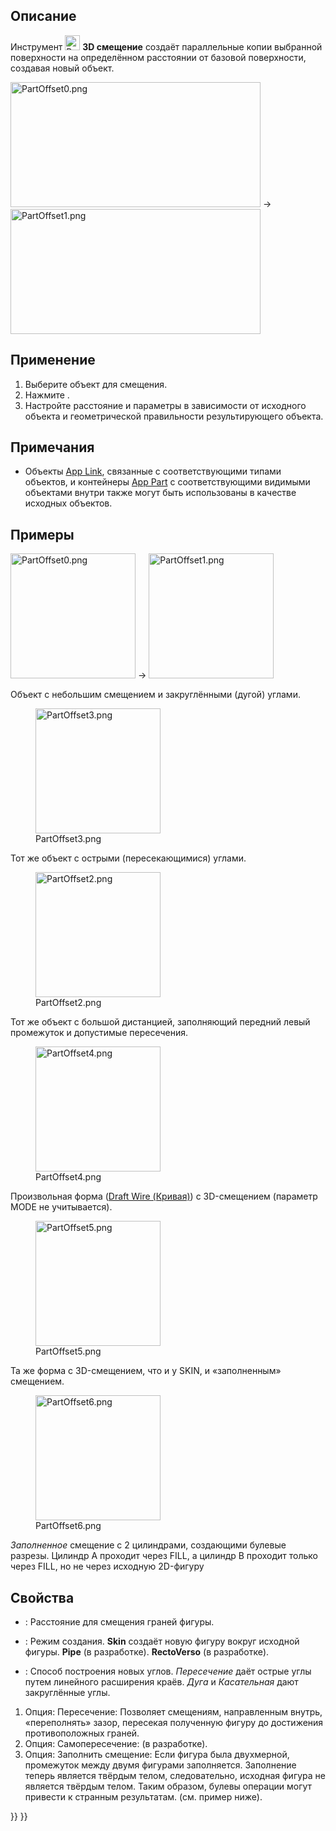 <languages/>

{{Docnav/ru
|[[Part_CrossSections/ru|Поперечные сечения]]
|[[Part_Offset2D/ru|2D cмещение]]
|[[Part_Workbench/ru|Деталь]]
|IconL=Part_CrossSections.svg
|IconR=Part_Offset2D.svg
|IconC=Workbench_Part.svg
}}

{{GuiCommand/ru
|Name=Part_Offset
|Name/ru=Смещение 3D
|MenuLocation=Деталь → Смещение 3D
|Workbenches=[[Part_Workbench/ru|Деталь]]
|SeeAlso=[[Part_Thickness/ru|Толщина]], [[Part_Offset2D/ru|2D смещение]]
}}

<span id="Description"></span>
==Описание==

Инструмент [[Image:Part_Offset.svg|24px]] '''3D смещение''' создаёт параллельные копии выбранной поверхности на определённом расстоянии от базовой поверхности, создавая новый объект.

[[Image:PartOffset0.png|400x200px]]  →  [[Image:PartOffset1.png|400x200px]]

<span id="Usage"></span>
== Применение ==

# Выберите объект для смещения.
# Нажмите {{Button|[[Image:Part_Offset.svg|16px]] [[Part_Offset/ru|Смещение 3D]]}}.
# Настройте расстояние и параметры в зависимости от исходного объекта и геометрической правильности результирующего объекта.

<span id="Notes"></span>
== Примечания ==

<div class="mw-translate-fuzzy">
* Объекты [[App_Link/ru|App Link]], связанные с соответствующими типами объектов, и контейнеры [[App_Part/ru|App Part]] с соответствующими видимыми объектами внутри также могут быть использованы в качестве исходных объектов. {{Version/ru|0.20}}
</div>

<span id="Examples"></span>
== Примеры ==

[[Image:PartOffset0.png|x200px]]  →  [[Image:PartOffset1.png|x200px]]

Объект с небольшим смещением и закруглёнными (дугой) углами.

[[Image:PartOffset3.png|x200px]] 

Тот же объект с острыми (пересекающимися) углами.

[[Image:PartOffset2.png|x200px]] 

Тот же объект с большой дистанцией, заполняющий передний левый промежуток и допустимые пересечения.

[[Image:PartOffset4.png|x200px]] 

Произвольная форма ([[Draft_Wire/ru|Draft Wire (Кривая)]]) с 3D-смещением (параметр MODE не учитывается).

[[Image:PartOffset5.png|x200px]] 

Та же форма с 3D-смещением, что и у SKIN, и «заполненным» смещением.

[[Image:PartOffset6.png|x200px]] 

<div class="mw-translate-fuzzy">
''Заполненное'' смещение с 2 цилиндрами, создающими булевые разрезы. Цилиндр A проходит через FILL, а цилиндр B проходит только через FILL, но не через исходную 2D-фигуру
</div>

<span id="Properties"></span>
== Свойства == 

<div lang="en" dir="ltr" class="mw-content-ltr">
{{Properties_Title|Offset}}
</div>

<div class="mw-translate-fuzzy">
* {{PropertyData|Смещение}}: Расстояние для смещения граней фигуры.
* {{PropertyData|Режим}}: Режим создания. '''Skin''' создаёт новую фигуру вокруг исходной фигуры. '''Pipe''' (в разработке). '''RectoVerso''' (в разработке).
* {{PropertyData|Тип соединения}}: Способ построения новых углов. ''Пересечение'' даёт острые углы путем линейного расширения краёв. ''Дуга'' и ''Касательная'' дают закруглённые углы.
</div>

<div class="mw-translate-fuzzy">
# Опция: Пересечение: Позволяет смещениям, направленным внутрь, «переполнять» зазор, пересекая полученную фигуру до достижения противоположных граней. 
# Опция: Самопересечение: (в разработке).
# Опция: Заполнить смещение: Если фигура была двухмерной, промежуток между двумя фигурами заполняется. Заполнение теперь является твёрдым телом, следовательно, исходная фигура не является твёрдым телом. Таким образом, булевы операции могут привести к странным результатам. (см. пример ниже).
</div>


{{Docnav/ru
|[[Part_CrossSections/ru|Поперечные сечения]]
|[[Part_Offset2D/ru|2D cмещение]]
|[[Part_Workbench/ru|Деталь]]
|IconL=Part_CrossSections.svg
|IconR=Part_Offset2D.svg
|IconC=Workbench_Part.svg
}}

{{Part_Tools_navi{{#translation:}}}}
{{Userdocnavi{{#translation:}}}}